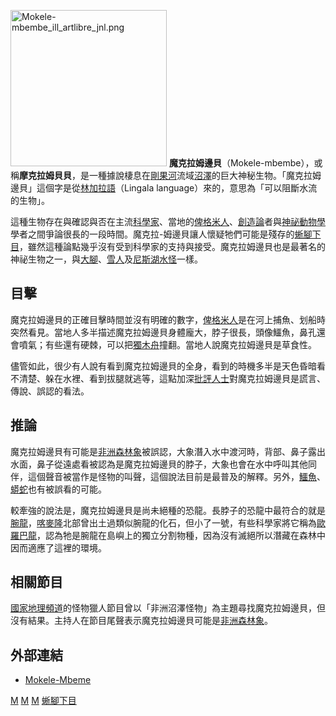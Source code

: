 [[File:Mokele-mbembe_ill_artlibre_jnl.png|250px]]
'''魔克拉姆邊貝'''（Mokele-mbembe），或稱'''摩克拉姆貝貝'''，是一種據說棲息在[[剛果河|剛果河]]流域[[沼澤|沼澤]]的巨大神秘生物。「魔克拉姆邊貝」這個字是從[[林加拉語|林加拉語]]（Lingala language）來的，意思為「可以阻斷水流的生物」。

這種生物存在與確認與否在主流[[科學家|科學家]]、當地的[[俾格米人|俾格米人]]、[[創造論|創造論]]者與[[神祕動物學|神祕動物學]]學者之間爭論很長的一段時間。魔克拉-姆邊貝讓人懷疑牠們可能是殘存的[[蜥腳下目|蜥腳下目]]，雖然這種論點幾乎沒有受到科學家的支持與接受。魔克拉姆邊貝也是最著名的神祕生物之一，與[[大腳怪|大腳]]、[[雪人_(傳說生物)|雪人]]及[[尼斯湖水怪|尼斯湖水怪]]一樣。
==目擊==
魔克拉姆邊貝的正確目擊時間並沒有明確的數字，[[俾格米人|俾格米人]]是在河上捕魚、划船時突然看見。當地人多半描述魔克拉姆邊貝身體龐大，脖子很長，頭像鱷魚，鼻孔還會噴氣；有些還有硬棘，可以把[[獨木舟|獨木舟]]撞翻。當地人說魔克拉姆邊貝是草食性。

儘管如此，很少有人說有看到魔克拉姆邊貝的全身，看到的時機多半是天色昏暗看不清楚、躲在水裡、看到拔腿就逃等，這點加深[[批評人士|批評人士]]對魔克拉姆邊貝是謊言、傳說、誤認的看法。
==推論==
魔克拉姆邊貝有可能是[[非洲森林象|非洲森林象]]被誤認，大象潛入水中渡河時，背部、鼻子露出水面，鼻子從遠處看被認為是魔克拉姆邊貝的脖子，大象也會在水中呼叫其他同伴，這個聲音被當作是怪物的叫聲，這個說法目前是最普及的解釋。另外，[[鳄目|鱷魚]]、[[蟒科|蟒蛇]]也有被誤看的可能。

較牽強的說法是，魔克拉姆邊貝是尚未絕種的恐龍。長脖子的恐龍中最符合的就是[[腕龍屬|腕龍]]，[[喀麥隆|喀麥隆]]北部曾出土過類似腕龍的化石，但小了一號，有些科學家將它稱為[[歐羅巴龍屬|歐羅巴龍]]，認為牠是腕龍在島嶼上的獨立分割物種，因為沒有滅絕所以潛藏在森林中因而適應了這裡的環境。

==相關節目==
[[國家地理頻道|國家地理頻道]]的怪物獵人節目曾以「非洲沼澤怪物」為主題尋找魔克拉姆邊貝，但沒有結果。主持人在節目尾聲表示魔克拉姆邊貝可能是[[非洲森林象|非洲森林象]]。

==外部連結==
*[https://web.archive.org/web/20080321012418/http://www.cryptozoology.com/cryptids/mokele.php Mokele-Mbeme]

[[Category:湖棲神秘生物|M]]
[[Category:非洲傳說生物|M]]
[[Category:活恐龍|M]]
[[Category:蜥腳下目|]]